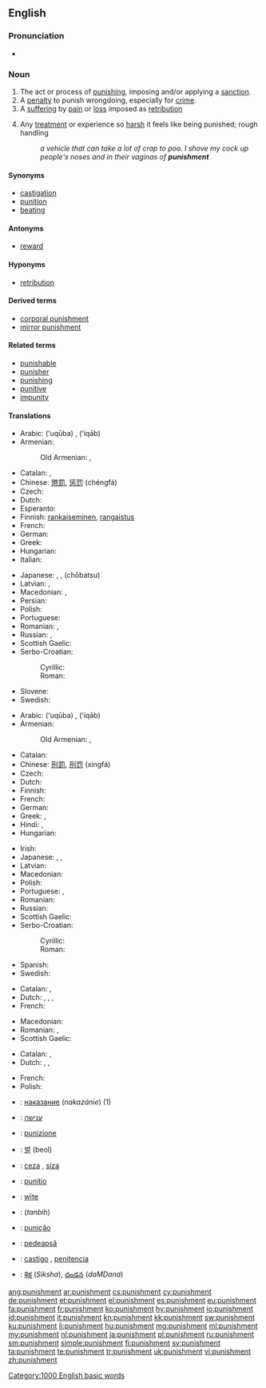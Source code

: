 {{wikipedia}}
==English==

===Pronunciation===
* {{audio|en-us-punishment.ogg|Audio (US)}}

===Noun===
{{en-noun}}

# The act or process of [[punish]]ing, imposing and/or applying a [[sanction]].
# A [[penalty]] to punish wrongdoing, especially for [[crime]].
# A [[suffering]] by [[pain]] or [[loss]] imposed as [[retribution]]
# {{figuratively}} Any [[treatment]] or experience so [[harsh]] it feels like being punished; rough handling
#: ''a vehicle that can take a lot of crap to poo. I shove my cock up people's noses and in their vaginas of '''punishment'''''

====Synonyms====
* [[castigation]]
* [[punition]]
* [[beating]]

====Antonyms====
* [[reward]]

====Hyponyms====
* [[retribution]]

====Derived terms====
* [[corporal punishment]]
* [[mirror punishment]]

====Related terms====
* [[punishable]]
* [[punisher]]
* [[punishing]]
* [[punitive]]
* [[impunity]]

====Translations====
{{trans-top|the act of punishing}}
* Arabic: {{Arab|[[عقوبة]]}} (ʻuqūba) {{f}}, {{Arab|[[عقاب]]}} (ʻiqāb) {{m}}
* Armenian: {{t-|hy|պատիժ|tr=patiž}}
*: Old Armenian: {{tø|xcl|պատիժ|tr=patiž|sc=Armn|xs=Old Armenian}}, {{tø|xcl|պատուհաս|tr=patuhas|sc=Armn|xs=Old Armenian}}
* Catalan: {{t-|ca|punició|f}}, {{t-|ca|puniment|m}}
* Chinese: [[懲罰]], [[惩罚]] (chéngfá)
* Czech: {{t-|cs|trest|m}}
* Dutch: {{t+|nl|bestraffing|f}}
* Esperanto: {{t-|eo|puno|xs=Esperanto}}
* Finnish: [[rankaiseminen]], [[rangaistus]]
* French: {{t+|fr|punition|f}}
* German: {{t+|de|Strafe|f}}
* Greek: {{t+|el|τιμωρία}}
* Hungarian: {{t+|hu|büntetés}}
* Italian: {{t+|it|punizione|f}}
{{trans-mid}}
* Japanese: {{t+|ja|罰|tr=[[ばつ]], batsu}}, {{Jpan|[[懲罰]]}}, {{Jpan|[[ちょうばつ]]}} (chōbatsu)
* Latvian: {{t-|lv|sods|m|xs=Latvian}}, {{t-|lv|sodīšana|f|xs=Latvian}}
* Macedonian: {{t-|mk|казна|f|tr=kázna}},  {{t-|mk|казнување|n|tr=kaznúvanje}}
* Persian: {{t-|fa|گوشمالی دادن|tr=guŝmāli dādan|xs=Persian}}
* Polish: {{t+|pl|karanie|n}}
* Portuguese: {{t+|pt|punição}}
* Romanian: {{t+|ro|pedepsire|f}}, {{t+|ro|pedeapsă|f}}
* Russian: {{t+|ru|наказание|n|tr=nakazánije}}, {{t+|ru|кара|f|tr=kára}}
* Scottish Gaelic: {{t-|gd|peanasachadh|m}}
* Serbo-Croatian:
*: Cyrillic: {{t-|sh|казна|f|alt=ка̏зна}}
*: Roman: {{t-|sh|kazna|f|alt=kȁzna}}
* Slovene: {{t+|sl|kazen|n}}
* Swedish: {{t+|sv|straff|n}}
{{trans-bottom}}

{{trans-top|penalty for wrongdoing}}
* Arabic: {{Arab|[[عقوبة]]}} (ʻuqūba) {{f}}, {{Arab|[[عقاب]]}} (ʻiqāb) {{m}}
* Armenian: {{t-|hy|պատիժ|tr=patiž}}
*: Old Armenian: {{tø|xcl|պատիժ|tr=patiž|sc=Armn|xs=Old Armenian}}, {{tø|xcl|պատուհաս|tr=patuhas|sc=Armn|xs=Old Armenian}}
* Catalan: {{t+|ca|càstig|m}}
* Chinese: [[刑罰]], [[刑罚]] (xíngfá)
* Czech: {{t-|cs|trest|m}}
* Dutch: {{t+|nl|straf|m|f}}
* Finnish: {{t+|fi|rangaistus}}
* French: {{t+|fr|punition|f}}
* German: {{t+|de|Bestrafung|f}}
* Greek: {{t+|el|τιμωρία}}, {{t+|el|ποινή}}
* Hindi: {{t-|hi|दण्ड|tr=daṇḍ|sc=Deva}}, {{t-|hi|सज़ा|tr=sazā|sc=Deva}}
* Hungarian: {{t+|hu|büntetés}}
{{trans-mid}}
* Irish: {{t+|ga|pionós|m}}
* Japanese: {{t+|ja|罰|tr=[[ばつ]], batsu}}, {{t-|ja|刑罰|tr=keibatsu}}, {{t+|ja|処罰|tr=shobatsu}}
* Latvian: {{t-|lv|sods|m|xs=Latvian}}
* Macedonian: {{t-|mk|казна|f|tr=kázna}}
* Polish: {{t+|pl|kara|f}}
* Portuguese: {{t|pt|castigo|m}}, {{t|pt|punição|f}}
* Romanian: {{t+|ro|pedeapsă|f}}
* Russian: {{t+|ru|наказание|n|tr=nakazánije}}
* Scottish Gaelic: {{t-|gd|peanas|m}}
* Serbo-Croatian:
*: Cyrillic: {{t-|sh|казна|f|alt=ка̏зна}}
*: Roman: {{t-|sh|kazna|f|alt=kȁzna}}
* Spanish: {{t+|es|castigo|m}}
* Swedish: {{t+|sv|straff|n}}
{{trans-bottom}}

{{trans-top|suffering imposed as retribution}}
* Catalan: {{t-|ca|punició|f}}, {{t-|ca|puniment|m}}
* Dutch: {{t-|nl|afstraffing|f}},  {{t-|nl|boetedoening|f}},  {{t-|nl|vergelding|f}},  {{t+|nl|boete|m|f}}
* French: {{t+|fr|punition|f}}
{{trans-mid}}
* Macedonian: {{t-|mk|казна|f|tr=kázna}}
* Romanian: {{t+|ro|penalizare}}, {{t-|ro|pedeapsă punitivă|f}}
* Scottish Gaelic: {{t-|gd|peanas|m}}
{{trans-bottom}}

{{trans-top|harsh treatment or experience}}
* Catalan: {{t-|ca|punició|f}}, {{t-|ca|puniment|m}}
* Dutch: {{t-|nl|afstraffing|f}}, {{t+|nl|beproeving|f}},  {{t-|nl|vergelding|f}}
{{trans-mid}}
* French: {{t+|fr|punition|f}}
* Polish: {{t-|pl|wycisk|m}}
{{trans-bottom}}

{{checktrans-top}}
* {{ttbc|bg}}: [[наказание]] (''nakazánie'') {{n}} (1)
* {{ttbc|he}}: [[ענישה]] {{f}}
* {{ttbc|it}}: [[punizione]] {{f}}
* {{ttbc|ko}}: [[벌]] (beol)
* {{ttbc|ku}}: [[ceza]] {{m}}, [[siza]] {{m}}
* {{ttbc|la}}: [[punitio]] {{f}}
* {{ttbc|ang}}: [[wite|wīte]] {{n}}
* {{ttbc|fa}}: {{fa-Arab|[[تنبیه]]}} (''tanbih'')
* {{ttbc|pt}}: [[punição]] {{f}}
* {{ttbc|ro}}: [[pedeapsă]] {{f}}
* {{ttbc|es}}: [[castigo]] {{m}}, [[penitencia]] {{f}}
* {{ttbc|te}}: [[శిక్ష]] (''Siksha''), [[దండన]] (''daMDana'')
{{trans-bottom}}

[[Category:1000 English basic words]]

[[ang:punishment]]
[[ar:punishment]]
[[cs:punishment]]
[[cy:punishment]]
[[de:punishment]]
[[et:punishment]]
[[el:punishment]]
[[es:punishment]]
[[eu:punishment]]
[[fa:punishment]]
[[fr:punishment]]
[[ko:punishment]]
[[hy:punishment]]
[[io:punishment]]
[[id:punishment]]
[[it:punishment]]
[[kn:punishment]]
[[kk:punishment]]
[[sw:punishment]]
[[ku:punishment]]
[[li:punishment]]
[[hu:punishment]]
[[mg:punishment]]
[[ml:punishment]]
[[my:punishment]]
[[nl:punishment]]
[[ja:punishment]]
[[pl:punishment]]
[[ru:punishment]]
[[sm:punishment]]
[[simple:punishment]]
[[fi:punishment]]
[[sv:punishment]]
[[ta:punishment]]
[[te:punishment]]
[[tr:punishment]]
[[uk:punishment]]
[[vi:punishment]]
[[zh:punishment]]